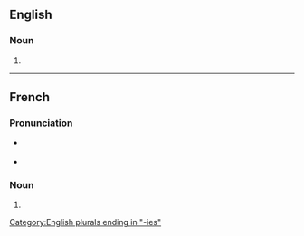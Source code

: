 ==English==

===Noun===
{{head|en|noun form}}

# {{plural of|en|hypocrisy}}

[[Category:English plurals ending in "-ies"]]

----

==French==

===Pronunciation===
* {{fr-muteh}} {{fr-IPA}}
* {{homophones|fr|hypocrisie}}

===Noun===
{{head|fr|noun plural form|g=f}}

# {{plural of|fr|hypocrisie}}